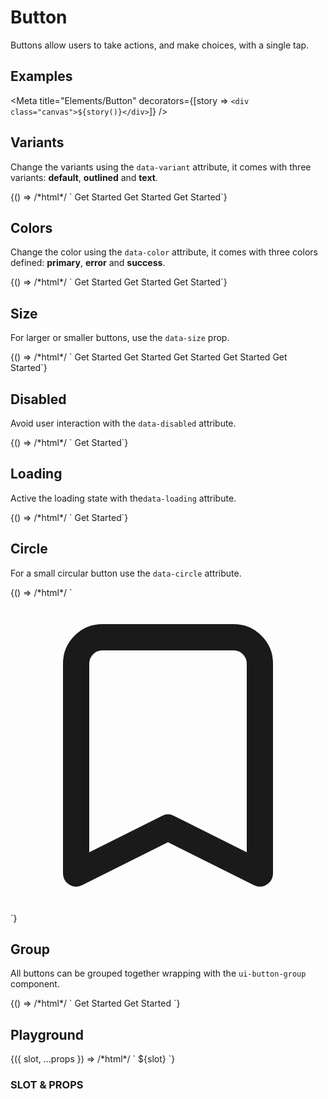 
# Button

Buttons allow users to take actions, and make choices, with a single tap.

## Examples

<Meta title="Elements/Button" decorators={[story => `<div class="canvas">${story()}</div>`]} />

## Variants

Change the variants using the `data-variant` attribute, it comes with three variants: **default**, **outlined** and **text**.

<Canvas withToolbar={true}>
  <Story name="Variants">
    {() => /*html*/ `
      <ui-button>Get Started</ui-button>
      <ui-button data-variant="outline">Get Started</ui-button>
      <ui-button data-variant="text">Get Started</ui-button>`}
  </Story>
</Canvas>

## Colors

Change the color using the `data-color` attribute, it comes with three colors defined: **primary**, **error** and **success**.

<Canvas withToolbar={true}>
  <Story name="Colors">
    {() => /*html*/ `
      <ui-button>Get Started</ui-button>
      <ui-button data-color="error">Get Started</ui-button>
      <ui-button data-color="success">Get Started</ui-button>`}
  </Story>
</Canvas>

## Size

For larger or smaller buttons, use the `data-size` prop.

<Canvas withToolbar={true}>
  <Story name="Size">
    {() => /*html*/ `
      <ui-button data-size="xs">Get Started</ui-button>
      <ui-button data-size="sm">Get Started</ui-button>
      <ui-button data-size="md">Get Started</ui-button>
      <ui-button data-size="lg">Get Started</ui-button>
      <ui-button data-size="xl">Get Started</ui-button>`}
  </Story>
</Canvas>

## Disabled

Avoid user interaction with the `data-disabled` attribute.

<Canvas withToolbar={true}>
  <Story name="Disabled">
    {() => /*html*/ `
      <ui-button data-disabled>Get Started</ui-button>`}
  </Story>
</Canvas>

## Loading

Active the loading state with the`data-loading` attribute.

<Canvas withToolbar={true}>
  <Story name="Loading">
    {() => /*html*/ `
      <ui-button data-loading>Get Started</ui-button>`}
  </Story>
</Canvas>

## Circle

For a small circular button use the `data-circle` attribute.

<Canvas withToolbar={true}>
  <Story name="Circle">
    {() => /*html*/ `
      <ui-button data-circle data-variant="outline">
        <svg class="w-6 h-6" fill="none" stroke="currentColor" viewBox="0 0 24 24" xmlns="http://www.w3.org/2000/svg"><path stroke-linecap="round" stroke-linejoin="round" stroke-width="2" d="M5 5a2 2 0 012-2h10a2 2 0 012 2v16l-7-3.5L5 21V5z"></path></svg>
      </ui-button>`}
  </Story>
</Canvas>

## Group

All buttons can be grouped together wrapping with the `ui-button-group` component.

<Canvas withToolbar={true}>
  <Story name="Group">
    {() => /*html*/ `
      <ui-button-group>
        <ui-button>Get Started</ui-button>
        <ui-button data-variant="outline">Get Started</ui-button>
      </ui-button-group>`}
  </Story>
</Canvas>

## Playground

<Canvas withToolbar={true}>
  <Story
    name="Playground"
    args={{
      slot: 'Get Started',
      color: 'primary',
      size: 'md',
      variant: undefined,
      block: false,
      circle: false,
      disabled: false,
      loading: false,
      rounded: false
    }}
    argTypes={{
      slot: {
        type: { name: 'string', required: true },
        table: {
          category: 'slot'
        }
      },
      color: {
        name: 'data-color',
        control: { type: 'select' },
        options: ['primary', 'error', 'success'],
        table: {
          category: 'props'
        }
      },
      size: {
        name: 'data-size',
        type: { name: 'string' },
        control: { type: 'select' },
        options: ['xs', 'sm', 'md', 'lg', 'xl'],
        table: {
          category: 'props'
        }
      },
      variant: {
        name: 'data-variant',
        type: { name: 'string' },
        control: {
          type: 'select',
          labels: {
            [undefined]: 'default',
            outline: 'outline',
            text: 'text'
          }
        },
        options: [undefined, 'outline', 'text'],
        table: {
          category: 'props'
        }
      },
      block: {
        name: 'data-block',
        type: { name: 'boolean' },
        table: {
          category: 'props'
        }
      },
      circle: {
        name: 'data-circle',
        type: { name: 'boolean' },
        table: {
          category: 'props'
        }
      },
      disabled: {
        name: 'data-disabled',
        type: { name: 'boolean' },
        table: {
          category: 'props'
        }
      },
      loading: {
        name: 'data-loading',
        type: { name: 'boolean' },
        table: {
          category: 'props'
        }
      },
      rounded: {
        name: 'data-rounded',
        type: { name: 'boolean' },
        table: {
          category: 'props'
        }
      }
    }}>
    {({ slot, ...props }) => /*html*/ `
    <ui-button
      ${props.color ? `data-color="${props.color}"` : ''}
      ${props.size ? `data-size="${props.size}"` : ''}
      ${props.variant ? `data-variant="${props.variant}"` : ''}
      ${props.disabled ? 'data-disabled' : ''}
      ${props.loading ? 'data-loading' : ''}
      ${props.circle ? 'data-circle' : ''}
      ${props.rounded ? 'data-rounded' : ''}
      ${props.block ? 'data-block' : ''}
      >
        ${slot}
      </ui-button>
    `}
  </Story>
</Canvas>

### SLOT & PROPS

<ArgsTable story="Playground" />

